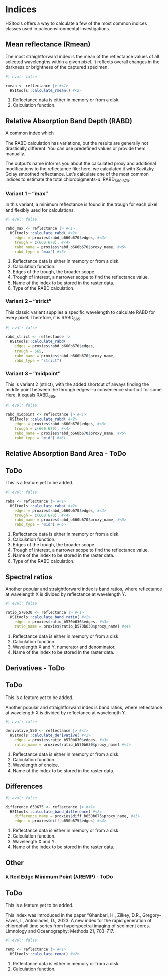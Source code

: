 # Indices

HSItools offers a way to calculate a few of the most common indices classes used in paleoenvironmental investigations.

## Mean reflectance (Rmean)

The most straightforward index is the mean of the reflectance values of all selected wavelengths within a given pixel. It reflects overall changes in the darkness or brightness of the captured specimen.

```r
#| eval: false

rmean <- reflectance |> #<1>
  HSItools::calculate_rmean() #<2>
```

1.  Reflectance data is either in memory or from a disk.
2.  Calculation function.

## Relative Absorption Band Depth (RABD)

A common index which

The RABD calculation has variations, but the results are generally not drastically different. You can use predefined values or provide them manually.

The output's name informs you about the calculated proxy and additional modifications to the reflectance file; here, we calculated it with Savitzky-Golay smoothed reflectance. Let’s calculate one of the most common indices to estimate the total chloropigments-*a*: RABD~660:670~.

### Variant 1 – "max"

In this variant, a minimum reflectance is found in the trough for each pixel and flexibly used for calculations.

```r
#| eval: false

rabd_max <- reflectance |> #<1>
  HSItools::calculate_rabd( #<2>
    edges = proxies$rabd_b660b670$edges, #<3>
    trough = c(660:670), #<4>
    rabd_name = proxies$rabd_b660b670$proxy_name, #<5>
    rabd_type = "max") #<6>
```

1.  Reflectance data is either in memory or from a disk.
2.  Calculation function.
3.  Edges of the trough, the broader scope.
4.  Trough of interest, a narrower scope to find the reflectance value.
5.  Name of the index to be stored in the raster data.
6.  Type of the RABD calculation.

### Variant 2 – "strict"

This classic variant supplies a specific wavelength to calculate RABD for every pixel. Therefore, it is RABD~665~.

```r
#| eval: false

rabd_strict <- reflectance |>
  HSItools::calculate_rabd(
    edges = proxies$rabd_b660b670$edges,
    trough = 665,
    rabd_name = proxies$rabd_b660b670$proxy_name,
    rabd_type = "strict")
```

### Variant 3 – "midpoint"

This is variant 2 (strict), with the added shortcut of always finding the middle point between the through edges—a convenience shortcut for some. Here, it equals RABD~665~.

```r
#| eval: false

rabd_midpoint <- reflectance |> #<1>
  HSItools::calculate_rabd( #<2>
    edges = proxies$rabd_b660b670$edges, #<3>
    trough = c(660:670), #<4>
    rabd_name = proxies$rabd_b660b670$proxy_name, #<5>
    rabd_type = "mid") #<6>
```

## Relative Absorption Band Area - ToDo

::: callout-warning
## ToDo

This is a feature yet to be added.
:::

```r
#| eval: false

raba <- reflectance |> #<1>
  HSItools::calculate_raba( #<2>
    edges = proxies$rabd_b660b670$edges, #<3>
    trough = c(660:670), #<4>
    rabd_name = proxies$rabd_b660b670$proxy_name, #<5>
    rabd_type = "mid") #<6>
```

1.  Reflectance data is either in memory or from a disk.
2.  Calculation function.
3.  Edges of the trough, the broader scope.
4.  Trough of interest, a narrower scope to find the reflectance value.
5.  Name of the index to be stored in the raster data.
6.  Type of the RABD calculation.

## Spectral ratios

Another popular and straightforward index is band ratios, where reflectance at wavelength X is divided by reflectance at wavelength Y.

```r
#| eval: false

ratio_570630 <- reflectance |> #<1>
  HSItools::calculate_band_ratio( #<2>
    edges = proxies$ratio_b570b630$edges, #<3>
    ratio_name = proxies$ratio_b570b630$proxy_name) #<4>
```

1.  Reflectance data is either in memory or from a disk.
2.  Calculation function.
3.  Wavelength X and Y, numerator and denominator.
4.  Name of the index to be stored in the raster data.

## Derivatives - ToDo

::: callout-warning
## ToDo

This is a feature yet to be added.
:::

Another popular and straightforward index is band ratios, where reflectance at wavelength X is divided by reflectance at wavelength Y.

```r
#| eval: false

derivative_550 <- reflectance |> #<1>
  HSItools::calculate_derivative( #<2>
    edges = proxies$ratio_b570b630$edges, #<3>
    ratio_name = proxies$ratio_b570b630$proxy_name) #<4>
```

1.  Reflectance data is either in memory or from a disk.
2.  Calculation function.
3.  Wavelength of choice.
4.  Name of the index to be stored in the raster data.

## Differences

```r
#| eval: false

difference_650675 <- reflectance |> #<1>
  HSItools::calculate_band_difference( #<2>
    difference_name = proxies$diff_b650b675$proxy_name, #<3>
    edges = proxies$diff_b650b675$edges) #<4>
```

1.  Reflectance data is either in memory or from a disk.
2.  Calculation function.
3.  Wavelength X and Y.
4.  Name of the index to be stored in the raster data.

## Other

### λ Red Edge Minimum Point (λREMP) - ToDo

::: callout-warning
## ToDo

This is a feature yet to be added.
:::

This index was introduced in the paper “Ghanbari, H., Zilkey, D.R., Gregory-Eaves, I., Antoniades, D., 2023. A new index for the rapid generation of chlorophyll time series from hyperspectral imaging of sediment cores. Limnology and Oceanography: Methods 21, 703–717.

```r
#| eval: false

remp <- reflectance |> #<1>
  HSItools::calculate_remp() #<2>
```

1.  Reflectance data is either in memory or from a disk.
2.  Calculation function.
